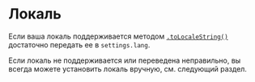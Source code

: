 # Локаль
Если ваша локаль поддерживается методом <a href="https://developer.mozilla.org/en-US/docs/Web/JavaScript/Reference/Global_Objects/Date/toLocaleString" rel="noreferrer" target="_blank">`.toLocaleString()`</a> достаточно передать ее в `settings.lang`.

<Sandbox example="internationalization-locale" />

Если локаль не поддерживается или переведена неправильно, вы всегда можете установить локаль вручную, см. следующий раздел.
